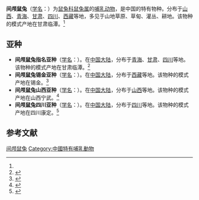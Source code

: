 {{Speciesbox
| name = 间颅鼠兔
| status = LC | status_system = IUCN3.1
| status_ref = <ref name=iucn>{{IUCN2014.2|assessor=Smith, A.T.|assessor2=Johnston, C.H.|last-assessor-amp=yes|year=2008|id=41256|title=Ochotona cansus|downloaded=21 September 2014}}</ref>
| image = 
| genus = Ochotona
| species = cansus
| authority = (Lyon)<ref name='id1217'>{{cite web| url =http://www.bioinfo.cn/db05/BjdwSpecies.php?action=view&id=1217| title =间颅鼠兔| work =《中国动物物种编目数据库》| publisher =中国科学院微生物研究所| author =中国科学院动物研究所| accessdate =2009-04-04| deadurl =yes| archiveurl =https://web.archive.org/web/20160305004404/http://www.bioinfo.cn/db05/BjdwSpecies.php?action=view&id=1217| archivedate =2016-03-05}}</ref>
| range_map = Gansu Pika range.png
| range_map_caption = 分佈範圍：[[黃土高原|黃土高原]]至[[青藏高原|青藏高原]]東界
}}

'''间颅鼠兔'''（[[学名|学名]]：{{lang|la|''Ochotona cansus''}}）为[[鼠兔科|鼠兔科]][[鼠兔属|鼠兔属]]的[[哺乳动物|哺乳动物]]，是中国的特有物种。分布于[[山西|山西]]、[[青海|青海]]、[[甘肃|甘肃]]、[[四川|四川]]、[[西藏|西藏]]等地，多见于山地草原、草甸、灌丛、耕地。该物种的模式产地在甘肃临潭。<ref name='id1217'/>

==亚种==
*'''间颅鼠兔指名亚种'''（[[学名|学名]]：{{lang|la|''Ochotona cansus cansus''}}）。在[[中国大陆|中国大陆]]，分布于[[青海|青海]]、[[甘肃|甘肃]]、[[四川|四川]]等地。该物种的模式产地在甘肃临潭。<ref name='id1218'>{{cite web| url =http://www.bioinfo.cn/db05/BjdwSpecies.php?action=view&id=1218| title =间颅鼠兔指名亚种| work =《中国动物物种编目数据库》| publisher =中国科学院微生物研究所| author =中国科学院动物研究所| accessdate =2009-04-04| deadurl =yes| archiveurl =https://web.archive.org/web/20160305020637/http://www.bioinfo.cn/db05/BjdwSpecies.php?action=view&id=1218| archivedate =2016-03-05}}</ref>
*'''间颅鼠兔锡金亚种'''（[[学名|学名]]：{{lang|la|''Ochotona cansus sikimaria''}}）。在[[中国大陆|中国大陆]]，分布于[[西藏|西藏]]等地。该物种的模式产地在锡金。<ref name='id1219'>{{cite web| url =http://www.bioinfo.cn/db05/BjdwSpecies.php?action=view&id=1219| title =间颅鼠兔锡金亚种| work =《中国动物物种编目数据库》| publisher =中国科学院微生物研究所| author =中国科学院动物研究所| accessdate =2009-04-04| deadurl =yes| archiveurl =https://web.archive.org/web/20131203122335/http://www.bioinfo.cn/db05/BjdwSpecies.php?action=view| archivedate =2013-12-03}}</ref>
*'''间颅鼠兔山西亚种'''（[[学名|学名]]：{{lang|la|''Ochotona cansus sorella''}}）。在[[中国大陆|中国大陆]]，分布于[[山西|山西]]等地。该物种的模式产地在山西宁武。<ref name='id1220'>{{cite web| url =http://www.bioinfo.cn/db05/BjdwSpecies.php?action=view&id=1220| title =间颅鼠兔山西亚种| work =《中国动物物种编目数据库》| publisher =中国科学院微生物研究所| author =中国科学院动物研究所| accessdate =2009-04-04| deadurl =yes| archiveurl =https://web.archive.org/web/20160305060226/http://www.bioinfo.cn/db05/BjdwSpecies.php?action=view&id=1220| archivedate =2016-03-05}}</ref>
*'''间颅鼠兔四川亚种'''（[[学名|学名]]：{{lang|la|''Ochotona cansus stevensi''}}）。在[[中国大陆|中国大陆]]，分布于[[四川|四川]]等地。该物种的模式产地在四川康定。<ref name='id1221'>{{cite web| url =http://www.bioinfo.cn/db05/BjdwSpecies.php?action=view&id=1221| title =间颅鼠兔四川亚种| work =《中国动物物种编目数据库》| publisher =中国科学院微生物研究所| author =中国科学院动物研究所| accessdate =2009-04-04| deadurl =yes| archiveurl =https://web.archive.org/web/20160305031637/http://www.bioinfo.cn/db05/BjdwSpecies.php?action=view&id=1221| archivedate =2016-03-05}}</ref>

== 参考文献 ==
{{reflist}}
{{Taxonbar|from=Q1768715}}

[[Category:鼠兔属|间颅鼠兔]]
[[Category:中國特有哺乳動物|Category:中國特有哺乳動物]]